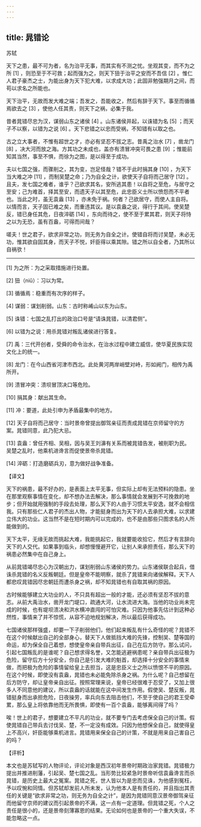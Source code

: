```yaml
---
---
---
```

title: 晁错论
---




苏轼

天下之患，最不可为者，名为治平无事，而其实有不测之忧。坐观其变，而不为之所 [1] ，则恐至于不可救；起而强为之，则天下狃于治平之安而不吾信 [2] 。惟仁人君子豪杰之士，为能出身为天下犯大难，以求成大功；此固非勉强期月之间，而苟以求名之所能也。

天下治平，无故而发大难之端；吾发之，吾能收之，然后有辞于天下。事至而循循焉欲去之 [3] ，使他人任其责，则天下之祸，必集于我。

昔者晁错尽忠为汉，谋弱山东之诸侯 [4] 。山东诸侯并起，以诛错为名 [5] ；而天子不以察，以错为之说 [6] 。天下悲错之以忠而受祸，不知错有以取之也。

古之立大事者，不惟有超世之才，亦必有坚忍不拔之志。昔禹之治水 [7] ，凿龙门 [8] ，决大河而放之海。方其功之未成也，盖亦有溃冒冲突可畏之患 [9] ；惟能前知其当然，事至不惧，而徐为之图，是以得至于成功。

夫以七国之强，而骤削之，其为变，岂足怪哉？错不于此时捐其身 [10] ，为天下当大难之冲 [11] ，而制吴楚之命；乃为自全之计，欲使天子自将而己居守 [12] 。且夫，发七国之难者，谁乎？己欲求其名，安所逃其患！以自将之至危，与居守之至安；己为难首，择其至安，而遗天子以其至危，此忠臣义士所以愤怨而不平者也。当此之时，虽无袁盎 [13] ，亦未免于祸。何者？己欲居守，而使人主自将。以情而言，天子固已难之矣，而重违其议。是以袁盎之说，得行于其间。使吴楚反，错已身任其危，日夜淬砺 [14] ，东向而待之，使不至于累其君，则天子将恃之以为无恐，虽有百盎，可得而间哉？

嗟夫！世之君子，欲求非常之功，则无务为自全之计。使错自将而讨吴楚，未必无功，惟其欲自固其身，而天子不悦，奸臣得以乘其隙。错之所以自全者，乃其所以自祸欤！



* * *



[1] 为之所：为之采取措施进行处置。

[2] 狃（niǔ）：习以为常。

[3] 循循焉：稳重而有次序的样子。

[4] 谋弱：谋划削弱。山东：古时称崤山以东为山东。

[5] 诛错：七国之乱打出的政治口号是“请诛晁错，以清君侧”。

[6] 以错为之说：用杀晁错对叛乱诸侯进行答复。

[7] 禹：三代开创者，受舜的命令治水，在治水过程中建立威信，使华夏民族实现文化上的统一。

[8] 龙门：在今山西省河津市西北。此处黄河两岸峭壁对峙，形如阙门，相传为禹所开。

[9] 溃冒冲突：溃坝冒顶决口等危险。

[10] 捐其身：献出其生命。

[11] 冲：要道，此处引申为矛盾最集中的地方。

[12] 天子自将而己居守：当时景帝曾提出御驾亲征而责成晁错在京师留守的方案。晁错同意，此乃犯大忌。

[13] 袁盎：曾任齐相、吴相，因与吴王刘濞有关系而被晁错告发，被削职为民。吴楚之乱时，他乘机进谗言而促使景帝杀晁错。

[14] 淬砺：打造磨砺兵刃，意为做好战争准备。

【译文】

天下的祸患，最不好办的，是表面上太平无事，但实际上却有无法预料的隐患。坐在那里观察事情在变化，却不想办法去解决，那么事情就会发展到不可挽救的地步；但开始就用强制的手段去处理，那么天下的人由于习惯太平安逸，就不会相信我。只有那些仁人君子的杰出人物，才能挺身而出为天下的人去承担大难，以求建立伟大的功业。这当然不是在短时期内可以完成的，也不是由那些只图求名的人所能做到的。

天下太平，无缘无故而挑起大难，我能挑起它，我就要能收拾它，然后才有言辞向天下的人交代。如果事到临头，却想慢慢避开它，让别人来承担责任，那么天下的祸患必然集中在自己身上。

从前晁错竭尽忠心为汉朝出力，谋划削弱山东诸侯的势力。山东诸侯联合起兵，借诛杀晁错的名义反叛朝廷。但是皇帝不能明察，就杀了晁错来向诸侯解释。天下人都悲叹晁错因尽忠朝廷而遭杀身之祸，却不知晁错也有自取其祸的原因。

古时候能够建立大功业的人，不只具有超出一般的才能，还必须有坚忍不拔的意志。从前大禹治水，凿开龙门堤口，疏通大河，让水流进大海。当他的功业尚未完成的时候，也有堤坝溃决和洪水横冲直闯的可怕灾难。只因为他事先估计到这种必然性，事情来了并不惊慌，从容不迫地规划解决，所以最后获得成功。

七国诸侯那样强盛，却要一下子削弱他们，他们起来叛乱有什么奇怪的呢？晁错不在这个时候献出自己的全部身心，替天下人做抵挡大难的先锋，控制吴、楚等国的命运，却为保全自己着想，想使皇帝亲自带兵出征，自己在后方防守。那么试问，引起七国叛乱的是谁呢？自己想求得名誉，又怎能逃避祸患呢？亲自带兵出征极为危险，留守后方十分安全，你自己是引发大难的魁首，却选择十分安全的事情来做，而把极为危险的事情留给皇上去担当，这是忠臣义士之所以愤恨不平的原因。在这个时候，即使没有袁盎，晁错也未必能免除杀身之祸。为什么呢？自己想留在后方防守，却让皇帝亲自出征。按照常理来说，皇帝已经很难于忍受了，又加上很多人不同意他的建议，所以袁盎的话就能在这中间发生作用。假使吴、楚反叛，晁错挺身而出承担危险，日夜操劳，率兵向东去阻击他们，不至于使自己的君王受牵累，那么皇上将依靠他而无所畏惧，即使有一百个袁盎，能够离间得了吗？

唉！世上的君子，想要建立不平凡的功业，就不要专门去考虑保全自己的计策。假使晁错自己带兵去讨伐吴、楚，不一定没有成效。只因为他想保全自己，就使得皇上不高兴，奸臣能够乘机进言。晁错用来保全自己的计策，不就是用来自己害自己的吗？

【评析】

本文也是苏轼写的人物评论，评论对象是西汉初年景帝时期政治家晁错。晁错极力提出并推进削藩，引起吴、楚七国之乱。当形势比较紧急时景帝听信袁盎谗言而杀晁错，是历史上最大之冤案。晁错之死，世人皆以为是忠而见诛，为他感到冤枉，予以叹惋和同情。但苏轼却发前人所未发，认为他本人是有责任的，并且指出其责任的关键是“欲求非常之功，则无务为自全之计”，是因为晁错同意汉景帝御驾亲征而他留守京师的建议而引起景帝的不满，这一点有一定道理。但晁错之死，个人之责任是很小的，还是景帝刻薄寡恩的结果。无论如何也是景帝的一个重大失误，不能忽略这一点。